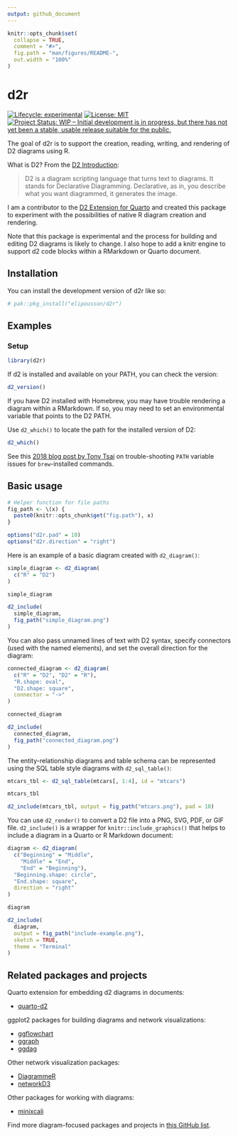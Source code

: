```yaml
---
output: github_document
---
```


<!-- README.md is generated from README.Rmd. Please edit that file -->

```r
knitr::opts_chunk$set(
  collapse = TRUE,
  comment = "#>",
  fig.path = "man/figures/README-",
  out.width = "100%"
)
```

# d2r

<!-- badges: start -->
[![Lifecycle: experimental](https://img.shields.io/badge/lifecycle-experimental-orange.svg)](https://lifecycle.r-lib.org/articles/stages.html#experimental)
[![License: MIT](https://img.shields.io/badge/License-MIT-yellow.svg)](https://opensource.org/licenses/MIT)
[![Project Status: WIP – Initial development is in progress, but there has not yet been a stable, usable release suitable for the public.](https://www.repostatus.org/badges/latest/wip.svg)](https://www.repostatus.org/#wip)
<!-- badges: end -->

The goal of d2r is to support the creation, reading, writing, and rendering of D2 diagrams using R.

What is D2? From the [D2 Introduction](https://d2lang.com/tour/intro):

> D2 is a diagram scripting language that turns text to diagrams. It stands for Declarative Diagramming. Declarative, as in, you describe what you want diagrammed, it generates the image.

I am a contributor to the [D2 Extension for Quarto](https://github.com/data-intuitive/quarto-d2) and created this package to experiment with the possibilities of native R diagram creation and rendering.

Note that this package is experimental and the process for building and editing D2 diagrams is likely to change. I also hope to add a knitr engine to support d2 code blocks within a RMarkdown or Quarto document.

## Installation

You can install the development version of d2r like so:

``` r
# pak::pkg_install("elipousson/d2r")
```

## Examples

### Setup

```r
library(d2r)
```

If d2 is installed and available on your PATH, you can check the version:

```r
d2_version()
```

If you have D2 installed with Homebrew, you may have trouble rendering a diagram within a RMarkdown. If so, you may need to set an environmental variable that points to the D2 PATH.

Use `d2_which()` to locate the path for the installed version of D2:

```r
d2_which()
```

See this [2018 blog post by Tony Tsai](https://blog.tonytsai.name/blog/2018-05-07-setting-path-variable-for-gs-command-in-rstudio/) on trouble-shooting `PATH` variable issues for `brew`-installed commands.

## Basic usage

```r
# Helper function for file paths
fig_path <- \(x) {
  paste0(knitr::opts_chunk$get("fig.path"), x)
}

options("d2r.pad" = 10)
options("d2r.direction" = "right")
```


Here is an example of a basic diagram created with `d2_diagram()`:

```r
simple_diagram <- d2_diagram(
  c("R" = "D2")
)

simple_diagram

d2_include(
  simple_diagram,
  fig_path("simple_diagram.png")
)
```

You can also pass unnamed lines of text with D2 syntax, specify connectors (used with the named elements), and set the overall direction for the diagram:

```r
connected_diagram <- d2_diagram(
  c("R" = "D2", "D2" = "R"),
  "R.shape: oval",
  "D2.shape: square",
  connector = "->"
)

connected_diagram

d2_include(
  connected_diagram,
  fig_path("connected_diagram.png")
)
```

The entity-relationship diagrams and table schema can be represented using the SQL table style diagrams with `d2_sql_table()`:

```r
mtcars_tbl <- d2_sql_table(mtcars[, 1:4], id = "mtcars")

mtcars_tbl

d2_include(mtcars_tbl, output = fig_path("mtcars.png"), pad = 10)
```

You can use `d2_render()` to convert a D2 file into a PNG, SVG, PDF, or GIF file. `d2_include()` is a wrapper for `knitr::include_graphics()` that helps to include a diagram in a Quarto or R Markdown document:

```r
diagram <- d2_diagram(
  c("Beginning" = "Middle",
    "Middle" = "End",
    "End" = "Beginning"),
  "Beginning.shape: circle",
  "End.shape: square",
  direction = "right"
)

diagram

d2_include(
  diagram,
  output = fig_path("include-example.png"),
  sketch = TRUE,
  theme = "Terminal"
)
```

## Related packages and projects

Quarto extension for embedding d2 diagrams in documents:

- [quarto-d2](https://github.com/data-intuitive/quarto-d2)

ggplot2 packages for building diagrams and network visualizations:

- [ggflowchart](https://nrennie.rbind.io/ggflowchart/)
- [ggraph](https://ggraph.data-imaginist.com/)
- [ggdag](https://r-causal.github.io/ggdag/)

Other network visualization packages:

- [DiagrammeR](https://rich-iannone.github.io/DiagrammeR/)
- [networkD3](https://christophergandrud.github.io/networkD3/)

Other packages for working with diagrams:

- [minixcali](https://baptiste.github.io/minixcali/index.html)

Find more diagram-focused packages and projects in [this GitHub list](https://github.com/stars/elipousson/lists/r-diagrams).
